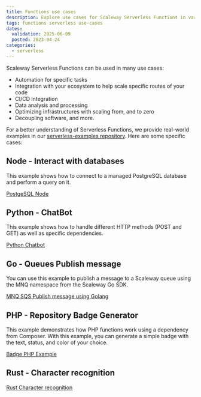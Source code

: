 ```yaml
---
title: Functions use cases
description: Explore use cases for Scaleway Serverless Functions in various scenarios.
tags: functions serverless use-cases
dates:
  validation: 2025-06-09
  posted: 2023-04-24
categories:
  - serverless
---
```


Scaleway Serverless Functions can be used in many use cases:
* Automation for specific tasks
* Integration with your ecosystem to help scale specific routes of your code
* CI/CD integration
* Data analysis and processing
* Optimizing infrastructures with scaling from, and to zero
* Decoupling software, and more.

For a better understanding of Serverless Functions, we provide real-world examples in our [serverless-examples repository](https://github.com/scaleway/serverless-examples).
Here are some specific cases:

## Node - Interact with databases

This example shows how to connect to a managed PostgreSQL database and perform a query on it.

[PostgeSQL Node](https://github.com/scaleway/serverless-examples/blob/main/functions/postgre-sql-node/README.md)

## Python - ChatBot

This example shows how to handle different HTTP methods (POST and GET) as well as specific dependencies.

[Python Chatbot](https://github.com/scaleway/serverless-examples/tree/main/functions/python-chatbot/README.md)

## Go - Queues Publish message

You can use this example to publish a message to a Scaleway queue using the MNQ namespace from the Scaleway Go SDK.

[MNQ SQS Publish message using Golang](https://github.com/scaleway/serverless-examples/blob/main/functions/go-mnq-sqs-publish/README.md)

## PHP - Repository Badge Generator

This example demonstrates how PHP functions work using a dependency from Composer. With this example, you can generate a simple badge with the text, status, and color of your choice.

[Badge PHP Example](https://github.com/scaleway/serverless-examples/blob/main/functions/badge-php/README.md)

## Rust - Character recognition

[Rust Character recognition](https://github.com/scaleway/serverless-examples/blob/main/functions/rust-mnist/README.md)